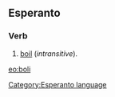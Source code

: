 ==Esperanto==
===Verb===
# [[boil]] (''intransitive'').

[[eo:boli]]
[[Category:Esperanto language]]
{{Universala Vortaro}}